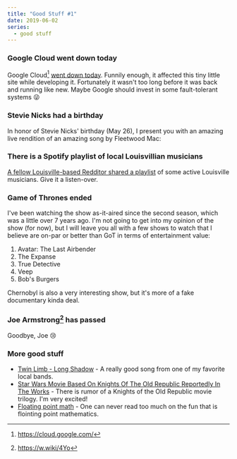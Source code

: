 ```yaml
---
title: "Good Stuff #1"
date: 2019-06-02
series:
  - good stuff
---
```


### Google Cloud went down today

Google Cloud[^1] [went down today](https://status.cloud.google.com/incident/compute/19003).
Funnily enough, it affected this tiny little site while developing it.
Fortunately it wasn't too long before it was back and running like new.
Maybe Google should invest in some fault-tolerant systems 😜

### Stevie Nicks had a birthday

In honor of Stevie Nicks' birthday (May 26), I present you with an amazing live rendition of an amazing song by Fleetwood Mac:

<YouTube videoId="zuTzAha1t80" />

### There is a Spotify playlist of local Louisvillian musicians

[A fellow Louisville-based Redditor shared a playlist](https://www.reddit.com/r/Louisville/comments/bv84ss/louisville_now_a_spotify_playlist_featuring) of some active Louisville musicians. Give it a listen-over.

<SpotifyPlayer uri="https://open.spotify.com/user/1220341945/playlist/1CmT2rhMarKGgWF4FPmYH4?si=IiKxJ38WR_ymDPby6-iInA" />

### Game of Thrones ended

I've been watching the show as-it-aired since the second season, which was a little over 7 years ago.
I'm not going to get into my opinion of the show (for now), but I will leave you all with a few shows to watch that I believe are on-par or better than GoT in terms of entertainment value:

1. Avatar: The Last Airbender
1. The Expanse
1. True Detective
1. Veep
1. Bob's Burgers

Chernobyl is also a very interesting show, but it's more of a fake documentary kinda deal.

### Joe Armstrong[^2] has passed

Goodbye, Joe 😢

<YouTube videoId="xrIjfIjssLE" />

### More good stuff

- [Twin Limb - Long Shadow](https://open.spotify.com/track/6Zx2CDGEUxo7IDaXA3OFub) - A really good song from one of my favorite local bands.
- [Star Wars Movie Based On Knights Of The Old Republic Reportedly In The Works](https://www.ign.com/articles/2019/05/23/star-wars-movie-based-on-knights-of-the-old-republic-reportedly-in-the-works) - There is rumor of a Knights of the Old Republic movie trilogy. I'm very excited!
- [Floating point math](https://0.30000000000000004.com) - One can never read too much on the fun that is flointing point mathematics.

[^1]: https://cloud.google.com/
[^2]: https://w.wiki/4Yo
